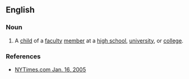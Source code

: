 ==English==

===Noun===
{{en-noun|sg=[[faculty|fac]] [[brat]]}}

#{{slang}} A [[child]] of a [[faculty]] [[member]] at a [[high school]], [[university]], or [[college]]. 

===References===
*[http://www.nytimes.com/2005/01/16/education/edlife/EDPREP.html NYTimes.com Jan. 16, 2005]